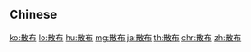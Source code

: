 {{also|散佈}}
==Chinese==
{{zh-see|散佈}}

[[ko:散布]]
[[lo:散布]]
[[hu:散布]]
[[mg:散布]]
[[ja:散布]]
[[th:散布]]
[[chr:散布]]
[[zh:散布]]